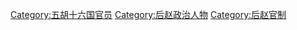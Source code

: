 [[Category:五胡十六国官员|Category:五胡十六国官员]]
[[Category:后赵政治人物|Category:后赵政治人物]]
[[Category:后赵官制|Category:后赵官制]]